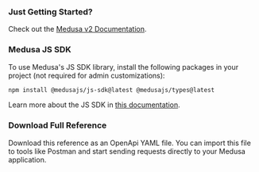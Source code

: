 
<H3 className="!mt-0">Just Getting Started?</H3>

Check out the [Medusa v2 Documentation](!docs!).

<Space bottom={8} />

<H3 className="!mt-0">Medusa JS SDK</H3>

To use Medusa's JS SDK library, install the following packages in your project (not required for admin customizations):

```bash
npm install @medusajs/js-sdk@latest @medusajs/types@latest
```

Learn more about the JS SDK in [this documentation](!resources!/js-sdk).

### Download Full Reference

Download this reference as an OpenApi YAML file. You can import this file to tools like Postman and start sending requests directly to your Medusa application.

<DownloadFull />